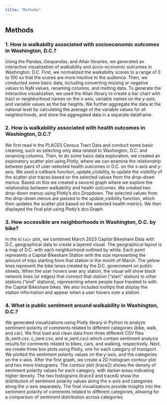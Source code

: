 ```yaml
---
title: "Methods"
---
```


## Methods

### 1. How is walkabilty associated with socioeconomic outcomes in Washington, D.C.?

Using the Pandas, Geopandas, and Altair libraries, we generated an interactive visualization of walkability and socio-economic outcomes in Washington, D.C. First, we normalized the walkability scores to a range of 0 to 100 so that the scores are more intuitive to the audience. Then, we conducted some basic data, including converting missing or negative values to NaN values, renaming columns, and melting data. To generate the interactive visualization, we used the Altair library to create a bar chart with tract or neighborhood names on the x-axis, variable names on the y-axis, and variable values as the bar heights. We further aggregate the data at the national level by calculating the average of the variable values for all neighborhoods, and store the aggregated data in a separate dataframe.

### 2. How is walkability associated with health outcomes in Washington, D.C.?

We first read in the PLACES Census Tract Data and conduct some basic cleaning, such as selecting only data related to Washington, D.C. and renaming columns. Then, to do some basic data exploration, we created an exploratory scatter plot using Plotly, where we can examine the relationship between pairs of user-selected health outcomes in D.C. on the x-axis and y-axis. We used a callback function, update_visibility, to update the visibility of the scatter plot traces based on the selected values from the drop-down menus. Based on this we created a second graph where we explore the relationship between walkability and health outcomes. We created two drop-down menus using Plotly's dcc.Dropdown. The selected values from the drop-down menus are passed to the update_visibility function, which then updates the scatter plot based on the selected health metrics. We then displayed the final plot using Plotly's dcc.Graph.

### 3. How accessible are neighborhoods in Washington, D.C. by bike?

In the `Altair` plot, we combined March 2023 Capital Bikeshare Data with D.C. geographical data to create a layered visual. The geographical layout is a map of D.C. with each neighborhood outlined by white. Each point represents a Capital Bikeshare Station with the size representing the amount of trips starting from that station in the month of March. The yellow lines represent the bike lanes created by the D.C. government on public streets. When the user hovers over any station, the visual will show black network lines (or edges) that connect that station ("start" station) to other stations ("end" stations), representing where people have traveled to with the Capital Bikeshare bikes. We also included tooltips that display the station information and appear when a user hovers over a station.

### 4. What is public sentiment around walkability in Washington, D.C.? 

We generated visualizations using Plotly library in Python to analyze sentiment polarity of comments related to different categories (bike, walk, and car). We first load and clean data from three different CSV files (b_sent.csv, c_sent.csv, and w_sent.csv) which contain sentiment analysis results for comments related to bikes, cars, and walking, respectively. Next, we create three box plots using Plotly, one for each category of transport. We plotted the sentiment polarity values on the y-axis, and the categories on the x-axis. After the first graph, we create a 2D histogram contour plot and two more histograms. The contour plot (trace2) shows the density of sentiment polarity values for each category, with darker areas indicating higher density. The two histograms (trace3 and trace4) show the distribution of sentiment polarity values along the x-axis and categories along the y-axis separately. The final visualizations provide insights into the sentiment polarity of comments related to different categories, allowing for a comparison of sentiment distribution across categories.